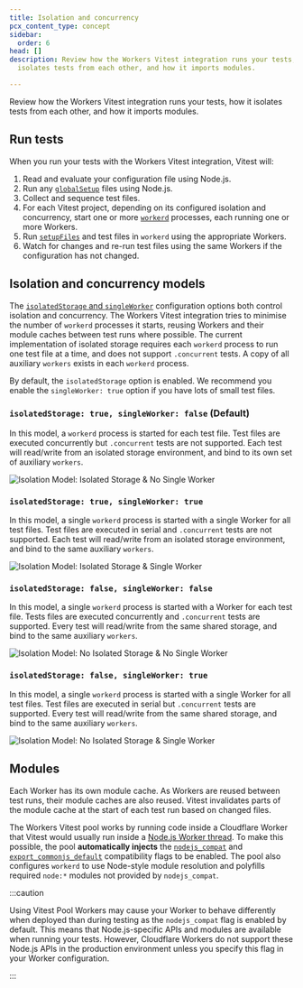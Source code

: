 ```yaml
---
title: Isolation and concurrency
pcx_content_type: concept
sidebar:
  order: 6
head: []
description: Review how the Workers Vitest integration runs your tests, how it
  isolates tests from each other, and how it imports modules.

---
```


Review how the Workers Vitest integration runs your tests, how it isolates tests from each other, and how it imports modules.

## Run tests

When you run your tests with the Workers Vitest integration, Vitest will:

1. Read and evaluate your configuration file using Node.js.
2. Run any [`globalSetup`](https://vitest.dev/config/#globalsetup) files using Node.js.
3. Collect and sequence test files.
4. For each Vitest project, depending on its configured isolation and concurrency, start one or more [`workerd`](https://github.com/cloudflare/workerd) processes, each running one or more Workers.
5. Run [`setupFiles`](https://vitest.dev/config/#setupfiles) and test files in `workerd` using the appropriate Workers.
6. Watch for changes and re-run test files using the same Workers if the configuration has not changed.

## Isolation and concurrency models

The [`isolatedStorage` and `singleWorker`](/workers/testing/vitest-integration/configuration/#workerspooloptions) configuration options both control isolation and concurrency. The Workers Vitest integration tries to minimise the number of `workerd` processes it starts, reusing Workers and their module caches between test runs where possible. The current implementation of isolated storage requires each `workerd` process to run one test file at a time, and does not support `.concurrent` tests. A copy of all auxiliary `workers` exists in each `workerd` process.

By default, the `isolatedStorage` option is enabled. We recommend you enable the `singleWorker: true` option if you have lots of small test files.

### `isolatedStorage: true, singleWorker: false` (Default)

In this model, a `workerd` process is started for each test file. Test files are executed concurrently but `.concurrent` tests are not supported. Each test will read/write from an isolated storage environment, and bind to its own set of auxiliary `workers`.

![Isolation Model: Isolated Storage & No Single Worker](~/assets/images/workers/testing/vitest/isolation-model-3-isolated-storage-no-single-worker.svg)

### `isolatedStorage: true, singleWorker: true`

In this model, a single `workerd` process is started with a single Worker for all test files. Test files are executed in serial and `.concurrent` tests are not supported. Each test will read/write from an isolated storage environment, and bind to the same auxiliary `workers`.

![Isolation Model: Isolated Storage & Single Worker](~/assets/images/workers/testing/vitest/isolation-model-4-isolated-storage-single-worker.svg)

### `isolatedStorage: false, singleWorker: false`

In this model, a single `workerd` process is started with a Worker for each test file. Tests files are executed concurrently and `.concurrent` tests are supported. Every test will read/write from the same shared storage, and bind to the same auxiliary `workers`.

![Isolation Model: No Isolated Storage & No Single Worker](~/assets/images/workers/testing/vitest/isolation-model-1-no-isolated-storage-no-single-worker.svg)

### `isolatedStorage: false, singleWorker: true`

In this model, a single `workerd` process is started with a single Worker for all test files. Test files are executed in serial but `.concurrent` tests are supported. Every test will read/write from the same shared storage, and bind to the same auxiliary `workers`.

![Isolation Model: No Isolated Storage & Single Worker](~/assets/images/workers/testing/vitest/isolation-model-2-no-isolated-storage-single-worker.svg)

## Modules

Each Worker has its own module cache. As Workers are reused between test runs, their module caches are also reused. Vitest invalidates parts of the module cache at the start of each test run based on changed files.

The Workers Vitest pool works by running code inside a Cloudflare Worker that Vitest would usually run inside a [Node.js Worker thread](https://nodejs.org/api/worker_threads.html). To make this possible, the pool **automatically injects** the [`nodejs_compat`](/workers/configuration/compatibility-flags/#nodejs-compatibility-flag) and [`export_commonjs_default`](/workers/configuration/compatibility-flags/#commonjs-modules-do-not-export-a-module-namespace) compatibility flags to be enabled. The pool also configures `workerd` to use Node-style module resolution and polyfills required `node:*` modules not provided by `nodejs_compat`.

:::caution


Using Vitest Pool Workers may cause your Worker to behave differently when deployed than during testing as the `nodejs_compat` flag is enabled by default. This means that Node.js-specific APIs and modules are available when running your tests. However, Cloudflare Workers do not support these Node.js APIs in the production environment unless you specify this flag in your Worker configuration.


:::
